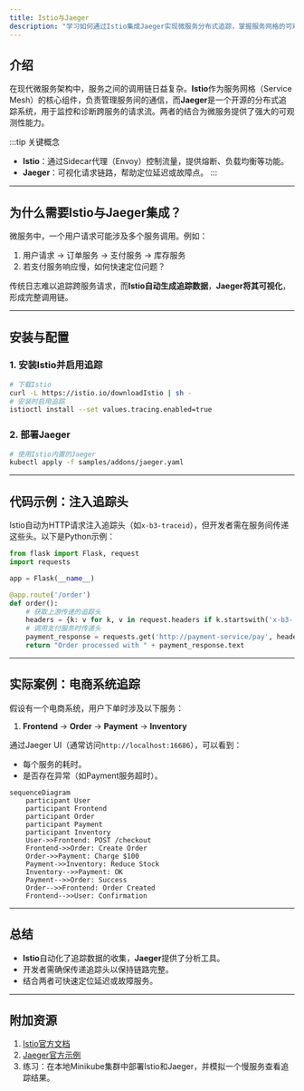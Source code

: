 ```yaml
---
title: Istio与Jaeger
description: "学习如何通过Istio集成Jaeger实现微服务分布式追踪，掌握服务网格的可观测性实践。"
---
```


## 介绍

在现代微服务架构中，服务之间的调用链日益复杂。**Istio**作为服务网格（Service Mesh）的核心组件，负责管理服务间的通信，而**Jaeger**是一个开源的分布式追踪系统，用于监控和诊断跨服务的请求流。两者的结合为微服务提供了强大的可观测性能力。

:::tip 关键概念
- **Istio**：通过Sidecar代理（Envoy）控制流量，提供熔断、负载均衡等功能。
- **Jaeger**：可视化请求链路，帮助定位延迟或故障点。
:::

---

## 为什么需要Istio与Jaeger集成？

微服务中，一个用户请求可能涉及多个服务调用。例如：
1. 用户请求 → 订单服务 → 支付服务 → 库存服务  
2. 若支付服务响应慢，如何快速定位问题？

传统日志难以追踪跨服务请求，而**Istio自动生成追踪数据**，**Jaeger将其可视化**，形成完整调用链。

---

## 安装与配置

### 1. 安装Istio并启用追踪
```bash
# 下载Istio
curl -L https://istio.io/downloadIstio | sh -
# 安装时启用追踪
istioctl install --set values.tracing.enabled=true
```

### 2. 部署Jaeger
```bash
# 使用Istio内置的Jaeger
kubectl apply -f samples/addons/jaeger.yaml
```

---

## 代码示例：注入追踪头

Istio自动为HTTP请求注入追踪头（如`x-b3-traceid`），但开发者需在服务间传递这些头。以下是Python示例：

```python
from flask import Flask, request
import requests

app = Flask(__name__)

@app.route('/order')
def order():
    # 获取上游传递的追踪头
    headers = {k: v for k, v in request.headers if k.startswith('x-b3-')}
    # 调用支付服务时传递头
    payment_response = requests.get('http://payment-service/pay', headers=headers)
    return "Order processed with " + payment_response.text
```

---

## 实际案例：电商系统追踪

假设有一个电商系统，用户下单时涉及以下服务：
1. **Frontend** → **Order** → **Payment** → **Inventory**

通过Jaeger UI（通常访问`http://localhost:16686`），可以看到：
- 每个服务的耗时。
- 是否存在异常（如Payment服务超时）。

```mermaid
sequenceDiagram
    participant User
    participant Frontend
    participant Order
    participant Payment
    participant Inventory
    User->>Frontend: POST /checkout
    Frontend->>Order: Create Order
    Order->>Payment: Charge $100
    Payment->>Inventory: Reduce Stock
    Inventory-->>Payment: OK
    Payment-->>Order: Success
    Order-->>Frontend: Order Created
    Frontend-->>User: Confirmation
```

---

## 总结

- **Istio**自动化了追踪数据的收集，**Jaeger**提供了分析工具。
- 开发者需确保传递追踪头以保持链路完整。
- 结合两者可快速定位延迟或故障服务。

---

## 附加资源

1. [Istio官方文档](https://istio.io/latest/docs/tasks/observability/distributed-tracing/)
2. [Jaeger官方示例](https://www.jaegertracing.io/docs/1.41/getting-started/)
3. 练习：在本地Minikube集群中部署Istio和Jaeger，并模拟一个慢服务查看追踪结果。